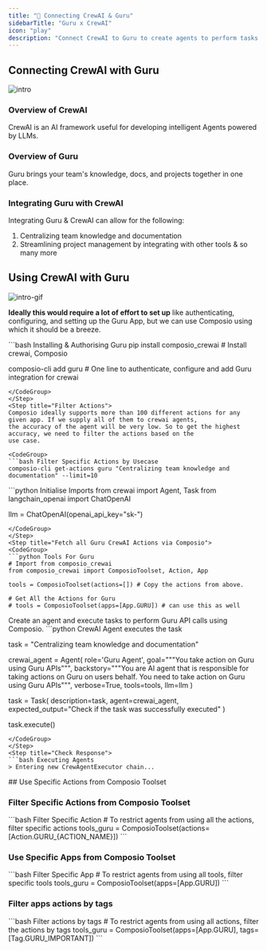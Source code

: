```yaml
---
title: "🚀 Connecting CrewAI & Guru"
sidebarTitle: "Guru x CrewAI"
icon: "play"
description: "Connect CrewAI to Guru to create agents to perform tasks using natural language"
---
```


## Connecting CrewAI with Guru
![intro](/media/intro.jpg)

### Overview of CrewAI

CrewAI is an AI framework useful for developing intelligent Agents powered by LLMs.

### Overview of Guru

Guru brings your team's knowledge, docs, and projects together in one place.

### Integrating Guru with CrewAI

Integrating Guru & CrewAI can allow for the following:

1. Centralizing team knowledge and documentation
2. Streamlining project management by integrating with other tools
& so many more

## Using CrewAI with Guru
![intro-gif](/media/intro.gif)
<Steps>
<Step title="Setting Up the Environment">

**Ideally this would require a lot of effort to set up** like authenticating, configuring, and setting up the Guru App, but we can use Composio using which it should be a breeze.

<CodeGroup>
```bash Installing & Authorising Guru
pip install composio_crewai # Install crewai, Composio 

composio-cli add guru # One line to authenticate, configure and add Guru integration for crewai
```
</CodeGroup>
</Step>
<Step title="Filter Actions">
Composio ideally supports more than 100 different actions for any given app. If we supply all of them to crewai agents, 
the accuracy of the agent will be very low. So to get the highest accuracy, we need to filter the actions based on the 
use case.

<CodeGroup>
```bash Filter Specific Actions by Usecase
composio-cli get-actions guru "Centralizing team knowledge and documentation" --limit=10
```
</CodeGroup>

</Step>
<Step title="Import Base Packages">

<CodeGroup>
```python Initialise Imports
from crewai import Agent, Task
from langchain_openai import ChatOpenAI

llm = ChatOpenAI(openai_api_key="sk-<OPENAI KEY>")
```
</CodeGroup>
</Step>
<Step title="Fetch all Guru CrewAI Actions via Composio">
<CodeGroup>
```python Tools For Guru
# Import from composio_crewai
from composio_crewai import ComposioToolset, Action, App

tools = ComposioToolset(actions=[]) # Copy the actions from above. 

# Get All the Actions for Guru
# tools = ComposioToolset(apps=[App.GURU]) # can use this as well
```
</CodeGroup>
</Step>
<Step title="Execute the Agent">
Create an agent and execute tasks to perform Guru API calls using Composio. 
<CodeGroup>
```python CrewAI Agent executes the task

task = "Centralizing team knowledge and documentation"

crewai_agent = Agent(
    role='Guru Agent',
    goal="""You take action on Guru using Guru APIs""",
    backstory="""You are AI agent that is responsible for taking actions on Guru on users behalf. You need to take action on Guru using Guru APIs""",
    verbose=True,
    tools=tools,
    llm=llm
)

task = Task(
    description=task,
    agent=crewai_agent,
    expected_output="Check if the task was successfully executed"
)

task.execute()
```
</CodeGroup>
</Step>
<Step title="Check Response">
```bash Executing Agents
> Entering new CrewAgentExecutor chain...
```
</Step>
</Steps>
## Use Specific Actions from Composio Toolset

### Filter Specific Actions from Composio Toolset

<CodeGroup>
```bash Filter Specific Action
# To restrict agents from using all the actions, filter specific actions
tools_guru = ComposioToolset(actions=[Action.GURU_{ACTION_NAME}])
```
</CodeGroup>

### Use Specific Apps from Composio Toolset
<CodeGroup>
```bash Filter Specific App
# To restrict agents from using all tools, filter specific tools
tools_guru = ComposioToolset(apps=[App.GURU])
```
</CodeGroup>

### Filter apps actions by tags 
<CodeGroup>
```bash Filter actions by tags
# To restrict agents from using all actions, filter the actions by tags
tools_guru = ComposioToolset(apps=[App.GURU], tags=[Tag.GURU_IMPORTANT])
```
</CodeGroup>